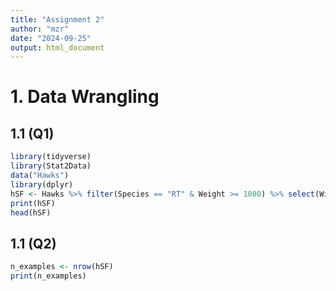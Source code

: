 ```yaml
---
title: "Assignment 2"
author: "mzr"
date: "2024-09-25"
output: html_document
---
```

# 1. Data Wrangling

## 1.1 (Q1)
```r
library(tidyverse)
library(Stat2Data)
data("Hawks")
library(dplyr)
hSF <- Hawks %>% filter(Species == "RT" & Weight >= 1000) %>% select(Wing, Weight, Tail)
print(hSF)
head(hSF)

```
## 1.1 (Q2)
```r
n_examples <- nrow(hSF)
print(n_examples)
```